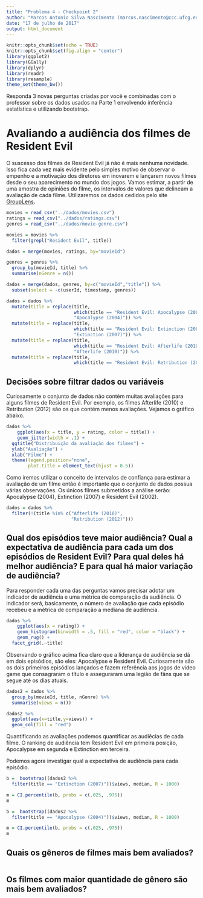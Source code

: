```yaml
---
title: "Problema 4 - Checkpoint 2"
author: "Marcos Antonio Silva Nascimento (marcos.nascimento@ccc.ufcg.edu.br)"
date: "17 de julho de 2017"
output: html_document
---
```


```r
knitr::opts_chunk$set(echo = TRUE)
knitr::opts_chunk$set(fig.align = "center")
library(ggplot2)
library(GGally)
library(dplyr)
library(readr)
library(resample)
theme_set(theme_bw())
```

Responda 3 novas perguntas criadas por você e combinadas com o professor sobre os dados usados na Parte 1 envolvendo inferência estatística e utilizando bootstrap.

# Avaliando a audiência dos filmes de Resident Evil 

O suscesso dos filmes de Resident Evil já não é mais nenhuma novidade. Isso fica cada vez mais evidente pelo simples motivo de observar o empenho e a motivação dos diretores em inovarem e lançarem novos filmes desde o seu aparecimento no mundo dos jogos. Vamos estimar, a partir de uma amostra de opiniões do filme, os intervalos de valores que delineam a avaliação de cada filme. Utilizaremos os dados cedidos pelo site [GroupLens](http://grouplens.org/datasets/movielens/latest/).

```r
movies = read_csv("../dados/movies.csv")
ratings = read_csv("../dados/ratings.csv")
genres = read_csv("../dados/movie-genre.csv")

movies = movies %>% 
  filter(grepl("Resident Evil", title))

dados = merge(movies, ratings, by="movieId")

genres = genres %>%
  group_by(movieId, title) %>%
  summarise(nGenre = n())

dados = merge(dados, genres, by=c("movieId","title")) %>%
  subset(select = -c(userId, timestamp, genres))

dados = dados %>% 
  mutate(title = replace(title,
                         which(title == "Resident Evil: Apocalypse (2004)"),
                         "Apocalypse (2004)")) %>%
  mutate(title = replace(title,
                         which(title == "Resident Evil: Extinction (2007)"),
                         "Extinction (2007)")) %>%
  mutate(title = replace(title,
                         which(title == "Resident Evil: Afterlife (2010)"), 
                         "Afterlife (2010)")) %>%
  mutate(title = replace(title, 
                         which(title == "Resident Evil: Retribution (2012)"),                          "Retribution (2012)"))

```

## Decisões sobre filtrar dados ou variáveis 

Curiosamente o conjunto de dados não contém muitas avaliações para alguns filmes de Resident Evil. Por exemplo, os filmes Afterlife (2010) e Retribution (2012) são os que contém menos avaliações. Vejamos o gráfico abaixo.

```r
dados %>%
    ggplot(aes(x = title, y = rating, color = title)) + 
    geom_jitter(width = .1) +
  ggtitle("Distribuição da avaliação dos filmes") +
  ylab("Avaliação") +
  xlab("Filme") +
  theme(legend.position="none",
        plot.title = element_text(hjust = 0.5))
```

Como iremos utilizar o conceito de intervalos de confiança para estimar a avaliação de um filme então é importante que o conjunto de dados possua várias observações. Os únicos filmes submetidos a análise serão: Apocalypse (2004), Extinction (2007) e Resident Evil (2002).

```r
dados = dados %>% 
  filter(!(title %in% c("Afterlife (2010)",
                        "Retribution (2012)")))
```

##  Qual dos episódios teve maior audiência? Qual a expectativa de audiência para cada um dos episódios de Resident Evil? Para qual deles há melhor audiência? E para qual há maior variação de audiência?

Para responder cada uma das perguntas vamos precisar adotar um indicador de audiência e uma métrica de comparação da audiência. O indicador será, basicamente, o número de avaliação que cada episódio recebeu e a métrica de comparação a mediana de audiência.
```r
dados %>%
    ggplot(aes(x = rating)) + 
    geom_histogram(binwidth = .5, fill = "red", color = "black") + 
    geom_rug() +
  facet_grid(.~title)
```

Observando o gráfico acima fica claro que a liderança de audiência se dá em dois episódios, são eles: Apocalypse e Resident Evil. Curiosamente são os dois primeiros episódios lançados e fazem referência aos jogos de video game que consagraram o título e asseguraram uma legião de fãns que se segue até os dias atuais.

```r
dados2 = dados %>%
  group_by(movieId, title, nGenre) %>%
  summarise(views = n())

dados2 %>%
  ggplot(aes(x=title,y=views)) +
  geom_col(fill = "red")
```

Quantificando as avaliações podemos quantificar as audiêcias de cada filme. O ranking de audiência tem Resident Evil em primeira posição, Apocalypse em segunda e Extinction em terceira.

Podemos agora investigar qual a expectativa de audiência para cada episódio.

```r
b =  bootstrap((dados2 %>%
  filter(title == "Extinction (2007)"))$views, median, R = 1000)

m = CI.percentile(b, probs = c(.025, .975))
m

b =  bootstrap((dados2 %>%
  filter(title == "Apocalypse (2004)"))$views, median, R = 1000)

m = CI.percentile(b, probs = c(.025, .975))
m

```

## Quais os gêneros de filmes mais bem avaliados?

```r

```


## Os filmes com maior quantidade de gênero são mais bem avaliados?

```r
```

